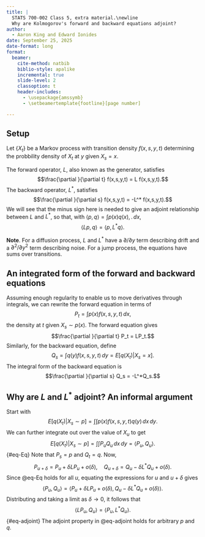 ```yaml
---
title: |
  STATS 700-002 Class 5, extra material.\newline
  Why are Kolmogorov's forward and backward equations adjoint?
author:
  - Aaron King and Edward Ionides
date: September 25, 2025
date-format: long
format:
  beamer:
    cite-method: natbib
    biblio-style: apalike
    incremental: true
    slide-level: 2
    classoption: t
    header-includes:
      - \usepackage{amssymb}
      - \setbeamertemplate{footline}[page number]

---
```


## Setup

Let $\{X_t\}$ be a Markov process with transition density $f(x,s,y,t)$ determining the probbility density of $X_t$ at $y$ given $X_s=x$. 

The forward operator, $L$, also known as the generator, satisfies
$$\frac{\partial }{\partial t} f(x,s,y,t) = L f(x,s,y,t).$$
The backward operator, $L^*$, satisfies
$$\frac{\partial }{\partial s} f(x,s,y,t) = -L^* f(x,s,y,t).$$
We will see that the minus sign here is needed to give an adjoint relationship between $L$ and $L^*$, so that, with $\langle p,q\rangle = \int p(x)q(x),.\, dx$,
$$\langle Lp,q \rangle = \langle p, L^*q \rangle.$$

__Note__. For a diffusion process, $L$ and $L^*$ have a $\partial/\partial y$ term describing drift and a  $\partial^2/\partial y^2$ term describing noise. For a jump process, the equations have sums over transitions.

## An integrated form of the forward and backward equations

Assuming enough regularity to enable us to move derivatives through integrals, we can rewrite the forward equation in terms of
$$P_t= \int p(x) f(x,s,y,t) \, dx, $$
the density at $t$ given $X_s\sim p(x)$.
The forward equation gives
$$\frac{\partial }{\partial t} P_t = LP_t.$$
Similarly, for the backward equation, define
$$Q_s= \int q(y) f(x,s,y,t) \, dy = E[q(X_t)|X_s=x].$$
The integral form of the backward equation is
$$\frac{\partial }{\partial s} Q_s = -L^*Q_s.$$

## Why are $L$ and $L^*$ adjoint? An informal argument

Start with
$$E\Big[ q(X_t) \Big| X_s\sim p \Big] = \int\int p(x)f(x,s,y,t)q(y)\, dx\, dy.$$
We can further integrate out over the value of $X_u$ to get
$$
E\Big[ q(X_t) \Big| X_s\sim p \Big] = \int\int P_uQ_u \, dx\, dy = \langle P_u,Q_u\rangle. 
$$ {#eq-Eq}
Note that $P_s=p$ and $Q_t=q$. 
Now,
$$P_{u+\delta} = P_u + \delta LP_u + o(\delta), \quad
Q_{u+\delta} = Q_u - \delta L^* Q_u + o(\delta).$$
Since @eq-Eq holds for all $u$, equating the expressions for $u$ and $u+\delta$ gives
$$ \langle P_u,Q_u\rangle = \langle  P_u + \delta LP_u + o(\delta),Q_u - \delta L^* Q_u + o(\delta) \rangle.$$
Distributing and taking a limit as $\delta\to 0$, it follows that
$$
\langle LP_u,Q_u\rangle = \langle P_u,L^*Q_u\rangle.
$$ {#eq-adjoint}
The adjoint property in @eq-adjoint holds for arbitrary $p$ and $q$.


